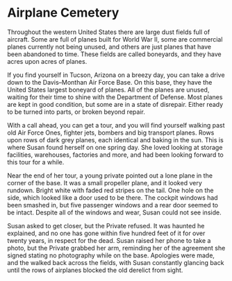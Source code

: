 # Airplane Cemetery

Throughout the western United States there are large dust fields full of aircraft. Some are full of planes built for World War II, some are commercial planes currently not being unused, and others are just planes that have been abandoned to time. These fields are called boneyards, and they have acres upon acres of planes.

If you find yourself in Tucson, Arizona on a breezy day, you can take a drive down to the Davis–Monthan Air Force Base. On this base, they have the United States largest boneyard of planes. All of the planes are unused, waiting for their time to shine with the Department of Defense. Most planes are kept in good condition, but some are in a state of disrepair. Either ready to be turned into parts, or broken beyond repair.

With a call ahead, you can get a tour, and you will find yourself walking past old Air Force Ones, fighter jets, bombers and big transport planes. Rows upon rows of dark grey planes, each identical and baking in the sun. This is where Susan found herself on one spring day. She loved looking at storage facilities, warehouses, factories and more, and had been looking forward to this tour for a while.

Near the end of her tour, a young private pointed out a lone plane in the corner of the base. It was a small propeller plane, and it looked very rundown. Bright white with faded red stripes on the tail. One hole on the side, which looked like a door used to be there. The cockpit windows had been smashed in, but five passenger windows and a rear door seemed to be intact. Despite all of the windows and wear, Susan could not see inside.

Susan asked to get closer, but the Private refused. It was haunted he explained, and no one has gone within five hundred feet of it for over twenty years, in respect for the dead. Susan raised her phone to take a photo, but the Private grabbed her arm, reminding her of the agreement she signed stating no photography while on the base. Apologies were made, and the walked back across the fields, with Susan constantly glancing back until the rows of airplanes blocked the old derelict from sight.

